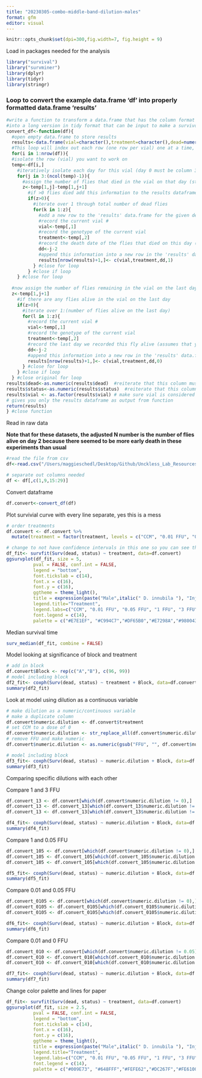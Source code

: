 ```yaml
---
title: "20230305-combo-middle-band-dilution-males"
format: gfm
editor: visual
---
```


```r
knitr::opts_chunk$set(dpi=300,fig.width=7, fig.height = 9)
```

Load in packages needed for the analysis

```r
library("survival")
library("survminer")
library(dplyr)
library(tidyr)
library(stringr)
```

### Loop to convert the example data.frame 'df' into properly formatted data.frame 'results'

```r
#write a function to transform a data.frame that has the column format 'vial | treatment | D0 | D1 | D2...', with one row for each vial
#into a long version in tidy format that can be input to make a survivorship curve
convert_df<-function(df){
  #open empty data.frame to store results
  results<-data.frame(vial=character(),treatment=character(),dead=numeric(),status=numeric())
  #This loop will index out each row (one row per vial) one at a time, transform it into long format (one row per fly), and add the information to the empty data.frame called results
  for(i in 1:nrow(df)){
  #isolate the row (vial) you want to work on
  temp<-df[i,]
    #iteratively isolate each day for this vial (day 0 must be column 3, day 1 column 4, etc.). Loop stops the column before the last day
    for(j in 3:(ncol(temp)-1)){
      #assign the number of flies that died in the vial on that day (starting with day 1) to the variable 'z'
      z<-temp[1,j]-temp[1,j+1]
        #if >0 flies died add this information to the results dataframe
        if(z>0){
          #iterate over 1 through total number of dead flies
          for(k in 1:z){
            #add a new row to the 'results' data.frame for the given dead fly, specifying vial #, treatment, day died, and
            #record the current vial #
            vial<-temp[,1]
            #record the genotype of the current vial
            treatment<-temp[,2]
            #record the death date of the flies that died on this day (assumes that your input DF starts with day 0 in column 3)
            dd<-j-2
            #append this information into a new row in the 'results' data.frame, and add a '1' in the 4th column to indicate mortality
            results[nrow(results)+1,]<- c(vial,treatment,dd,1)
          } #close for loop
        } #close if loop
    } #close for loop
  
  #now assign the number of flies remaining in the vial on the last day (value in the last column of the row) to the variable 'z'
  z<-temp[1,j+1]
    #if there are any flies alive in the vial on the last day
    if(z>0){
      #iterate over 1:(number of flies alive on the last day)
      for(l in 1:z){
        #record the current vial #
        vial<-temp[,1]
        #record the genotype of the current vial
        treatment<-temp[,2]
        #record the last day we recorded this fly alive (assumes that your input DF starts with day 0 in column 3)
        dd<-j-2
        #append this information into a new row in the 'results' data.frame, and add a '0' in the 4th column to indicate that the fly made it to the end of the experiment
        results[nrow(results)+1,]<- c(vial,treatment,dd,0)
      } #close for loop
    } #close if loop
  } #close original for loop
results$dead<-as.numeric(results$dead)  #reiterate that this column must be class numeric
results$status<-as.numeric(results$status)  #reiterate that this column must be class numeric
results$vial <- as.factor(results$vial) # make sure vial is considered a factor
# gives you only the results dataframe as output from function 
return(results) 
} #close function
```

Read in raw data

**Note that for these datasets, the adjusted N number is the number of flies alive on day 2 because there seemed to be more early death in these experiments than usual**

```r
#read the file from csv
df<-read.csv("/Users/maggieschedl/Desktop/Github/Unckless_Lab_Resources/Infection_survival_analyses/20240305-middle-band-dilution-male-combo/middle-band-dilution-male-combo.csv")

# separate out columns needed
df <- df[,c(1,9,15:29)]

```

Convert dataframe

```r
df.convert<-convert_df(df)
```

Plot survivial curve with every line separate, yes this is a mess

```r
# order treatments 
df.convert <- df.convert %>% 
  mutate(treatment = factor(treatment, levels = c("CCM", "0.01 FFU", "0.05 FFU", "1 FFU", "3 FFU")))

# change to not have confidence intervals in this one so you can see them 
df_fit<- survfit(Surv(dead, status) ~ treatment, data=df.convert)
ggsurvplot(df_fit, size = 5,
          pval = FALSE, conf.int = FALSE,
          legend = "bottom",
          font.tickslab = c(14),
          font.x = c(16),
          font.y = c(16),
          ggtheme = theme_light(),
          title = expression(paste("Male",italic(" D. innubila "), "Injected with Dilutions Middle Band DiNV")),
          legend.title="Treatment",
          legend.labs=c("CCM", "0.01 FFU", "0.05 FFU", "1 FFU", "3 FFU"),
          font.legend = c(14),
          palette = c("#E7E1EF", "#C994C7","#DF65B0","#E7298A","#980043")) + ylab("Survival Proporation") + xlab("Days post injection")

```

Median survival time

```r
surv_median(df_fit, combine = FALSE)
```

Model looking at significance of block and treatment

```r
# add in block 
df.convert$Block <- rep(c("A","B"), c(96, 99))
# model including block 
df2_fit<- coxph(Surv(dead, status) ~ treatment + Block, data=df.convert)
summary(df2_fit)

```

Look at model using dilution as a continuous variable

```r
# make dilution as a numeric/continuous variable
# make a duplicate column 
df.convert$numeric.dilution <- df.convert$treatment
# set CCM to a dose of 0
df.convert$numeric.dilution <- str_replace_all(df.convert$numeric.dilution, 'CCM', '0')
# remove FFU and make numeric
df.convert$numeric.dilution <- as.numeric(gsub("FFU", "", df.convert$numeric.dilution))

# model including block 
df3_fit<- coxph(Surv(dead, status) ~ numeric.dilution + Block, data=df.convert)
summary(df3_fit)

```

Comparing specific dilutions with each other

Compare 1 and 3 FFU

```r
df.convert_13 <- df.convert[which(df.convert$numeric.dilution != 0),]
df.convert_13 <- df.convert_13[which(df.convert_13$numeric.dilution != 0.01),]
df.convert_13 <- df.convert_13[which(df.convert_13$numeric.dilution != 0.05),]

df4_fit<- coxph(Surv(dead, status) ~ numeric.dilution + Block, data=df.convert_13)
summary(df4_fit)
```

Compare 1 and 0.05 FFU

```r
df.convert_105 <- df.convert[which(df.convert$numeric.dilution != 0),]
df.convert_105 <- df.convert_105[which(df.convert_105$numeric.dilution != 3),]
df.convert_105 <- df.convert_105[which(df.convert_105$numeric.dilution != 0.01),]

df5_fit<- coxph(Surv(dead, status) ~ numeric.dilution + Block, data=df.convert_105)
summary(df5_fit)
```

Compare 0.01 and 0.05 FFU

```r
df.convert_0105 <- df.convert[which(df.convert$numeric.dilution != 0),]
df.convert_0105 <- df.convert_0105[which(df.convert_0105$numeric.dilution != 3),]
df.convert_0105 <- df.convert_0105[which(df.convert_0105$numeric.dilution != 1),]

df6_fit<- coxph(Surv(dead, status) ~ numeric.dilution + Block, data=df.convert_0105)
summary(df6_fit)
```

Compare 0.01 and 0 FFU

```r
df.convert_010 <- df.convert[which(df.convert$numeric.dilution != 0.05),]
df.convert_010 <- df.convert_010[which(df.convert_010$numeric.dilution != 3),]
df.convert_010 <- df.convert_010[which(df.convert_010$numeric.dilution != 1),]

df7_fit<- coxph(Surv(dead, status) ~ numeric.dilution + Block, data=df.convert_010)
summary(df7_fit)
```


Change color palette and lines for paper 

```r
df_fit<- survfit(Surv(dead, status) ~ treatment, data=df.convert)
ggsurvplot(df_fit, size = 2.5,
          pval = FALSE, conf.int = FALSE,
          legend = "bottom",
          font.tickslab = c(14),
          font.x = c(16),
          font.y = c(16),
          ggtheme = theme_light(),
          title = expression(paste("Male",italic(" D. innubila "), "Injected with Dilutions Middle Band DiNV")),
          legend.title="Treatment",
          legend.labs=c("CCM", "0.01 FFU", "0.05 FFU", "1 FFU", "3 FFU"),
          font.legend = c(14),
          palette = c("#009E73", "#648FFF","#FEFE62","#DC267F","#FE6100")) + ylab("Survival Proporation") + xlab("Days post injection")
```



